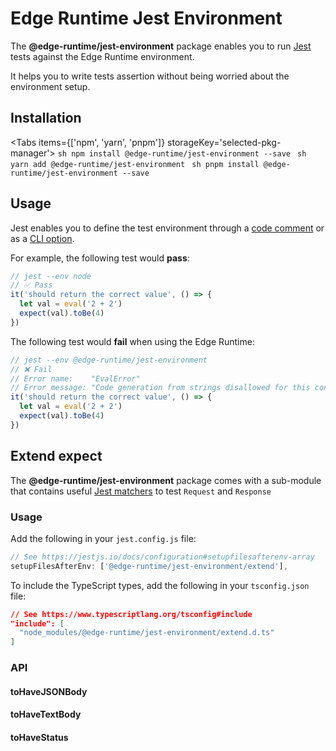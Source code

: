 
# Edge Runtime Jest Environment

The **@edge-runtime/jest-environment** package enables you to run [Jest](https://jestjs.io) tests against the Edge Runtime environment.

It helps you to write tests assertion without being worried about the environment setup.

## Installation

<Tabs items={['npm', 'yarn', 'pnpm']} storageKey='selected-pkg-manager'>
  <Tab>```sh npm install @edge-runtime/jest-environment --save ```</Tab>
  <Tab>```sh yarn add @edge-runtime/jest-environment ```</Tab>
  <Tab>```sh pnpm install @edge-runtime/jest-environment --save ```</Tab>
</Tabs>

## Usage

Jest enables you to define the test environment through a [code comment](https://jestjs.io/docs/configuration#testenvironment-string) or as a [CLI option](https://jestjs.io/docs/cli#--envenvironment).

For example, the following test would **pass**:

```js
// jest --env node
// ✅ Pass
it('should return the correct value', () => {
  let val = eval('2 + 2')
  expect(val).toBe(4)
})
```

The following test would **fail** when using the Edge Runtime:

```js
// jest --env @edge-runtime/jest-environment
// ❌ Fail
// Error name:    "EvalError"
// Error message: "Code generation from strings disallowed for this context"
it('should return the correct value', () => {
  let val = eval('2 + 2')
  expect(val).toBe(4)
})
```

## Extend expect

The **@edge-runtime/jest-environment** package comes with a sub-module that contains useful [Jest matchers](https://jestjs.io/docs/expect#expectextendmatchers) to test `Request` and `Response`

### Usage

Add the following in your `jest.config.js` file:

```js
// See https://jestjs.io/docs/configuration#setupfilesafterenv-array
setupFilesAfterEnv: ['@edge-runtime/jest-environment/extend'],

```

To include the TypeScript types, add the following in your `tsconfig.json` file:

```json
// See https://www.typescriptlang.org/tsconfig#include
"include": [
  "node_modules/@edge-runtime/jest-environment/extend.d.ts"
]
```

### API

#### toHaveJSONBody

#### toHaveTextBody

#### toHaveStatus
